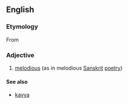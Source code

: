 ==English==

===Etymology===
From {{etyl|sa}} {{rfscript|Devanagari}}

===Adjective===
{{infl|en|adjective}}

# [[melodious]] (as in melodious [[Sanskrit]] [[poetry]])

====See also====
*[[kavya]]